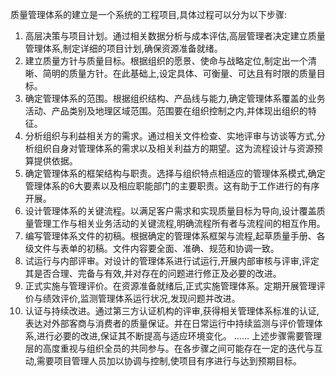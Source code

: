 质量管理体系的建立是一个系统的工程项目,具体过程可以分为以下步骤:
1. 高层决策与项目计划。通过相关数据分析与成本评估,高层管理者决定建立质量管理体系,制定详细的项目计划,确保资源准备就绪。
2. 建立质量方针与质量目标。根据组织的愿景、使命与战略定位,制定出一个清晰、简明的质量方针。在此基础上,设定具体、可衡量、可达且有时限的质量目标。
3. 确定管理体系的范围。根据组织结构、产品线与能力,确定管理体系覆盖的业务活动、产品类别及地理区域范围。范围要在组织控制之内,并体现出组织的特征。
4. 分析组织与利益相关方的需求。通过相关文件检查、实地评审与访谈等方式,分析组织自身对管理体系的需求以及相关利益方的期望。这为流程设计与资源预算提供依据。 
5. 确定管理体系的框架结构与职责。选择与组织特点相适应的管理体系模式,确定管理体系的6大要素以及相应职能部门的主要职责。这有助于工作进行的有序开展。
6. 设计管理体系的关键流程。以满足客户需求和实现质量目标为导向,设计覆盖质量管理工作与相关业务活动的关键流程,明确流程所有者与流程间的相互作用。
7. 编写管理体系文件的初稿。根据确定的管理体系框架与流程,起草质量手册、各级文件与表单的初稿。文件内容要全面、准确、规范和协调一致。
8. 试运行与内部评审。对设计的管理体系进行试运行,开展内部审核与评审,评定其是否合理、完备与有效,并对存在的问题进行修正及必要的改进。 
9. 正式实施与管理评价。在资源准备就绪后,正式实施管理体系。定期开展管理评价与绩效评价,监测管理体系运行状况,发现问题并改进。
10. 认证与持续改进。通过第三方认证机构的评审,获得相关管理体系标准的认证,表达对外部客商与消费者的质量保证。并在日常运行中持续监测与评价管理体系,进行必要的改进,保证其不断提高与适应环境变化。
......
上述步骤需要管理层的高度重视与组织全员的共同参与。在各步骤之间可能存在一定的迭代与互动,需要项目管理人员加以协调与控制,使项目有序进行与达到预期目标。